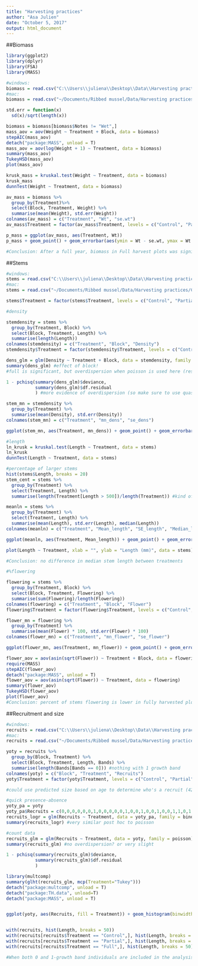 ```yaml
---
title: "Harvesting practices"
author: "Asa Julien"
date: "October 5, 2017"
output: html_document
---
```


##Biomass
```r
library(ggplot2)
library(dplyr)
library(FSA)
library(MASS)

#windows:
biomass = read.csv("C:\\Users\\juliena\\Desktop\\Data\\Harvesting practices\\CSV files\\mass.csv")
#mac:
biomass = read.csv("~/Documents/Ribbed mussel/Data/Harvesting practices/CSV files/mass.csv")

std.err = function(x)
  sd(x)/sqrt(length(x))

biomass = biomass[biomass$Notes != "Wet",]
mass_aov = aov(Weight ~ Treatment + Block, data = biomass)
stepAIC(mass_aov)
detach("package:MASS", unload = T)
mass_aov = aov(log(Weight + 1) ~ Treatment, data = biomass)
summary(mass_aov)
TukeyHSD(mass_aov)
plot(mass_aov)

krusk_mass = kruskal.test(Weight ~ Treatment, data = biomass)
krusk_mass
dunnTest(Weight ~ Treatment, data = biomass)

av_mass = biomass %>%
  group_by(Treatment)%>%
  select(Block, Treatment, Weight) %>%
  summarise(mean(Weight), std.err(Weight))
colnames(av_mass) = c("Treatment", "Wt", "se.wt")
av_mass$Treatment = factor(av_mass$Treatment, levels = c("Control", "Partial", "Full"))

p_mass = ggplot(av_mass, aes(Treatment, Wt))
p_mass + geom_point() + geom_errorbar(aes(ymin = Wt - se.wt, ymax = Wt + se.wt), width = 0.1) + labs(x = "", y = "Weight (g)")

#Conclusion: After a full year, biomass in Full harvest plots was significantly lower than both control and partially harvested plots (ANOVA, Tukey's HSD, and Kruskal test). Partially harvested plots displayed an intermediate response. Samples that were partially damp were removed from analysis.
```

##Stems
```r
#windows:
stems = read.csv("C:\\Users\\juliena\\Desktop\\Data\\Harvesting practices\\CSV files\\Stems.csv")
#mac:
stems = read.csv("~/Documents/Ribbed mussel/Data/Harvesting practices/CSV files/Stems.csv")

stems$Treatment = factor(stems$Treatment, levels = c("Control", "Partial", "Full"))

#density

stemdensity = stems %>%
  group_by(Treatment, Block) %>%
  select(Block, Treatment, Length) %>%
  summarise(length(Length))
colnames(stemdensity) = c("Treatment", "Block", "Density")
stemdensity$Treatment = factor(stemdensity$Treatment, levels = c("Control", "Partial", "Full"))

dens_glm = glm(Density ~ Treatment + Block, data = stemdensity, family = "quasipoisson")
summary(dens_glm) #effect of block!
#full is significant, but overdispersion when poisson is used here (residual deviance > degrees of freedom is the rule of thumb). Try family = quasipoisson

1 - pchisq(summary(dens_glm)$deviance, 
           summary(dens_glm)$df.residual
           ) #more evidence of overdispersion (so make sure to use quasipoisson distribution)

stem_mn = stemdensity %>%
  group_by(Treatment) %>%
  summarise(mean(Density), std.err(Density))
colnames(stem_mn) = c("Treatment", "mn_dens", "se_dens")

ggplot(stem_mn, aes(Treatment, mn_dens)) + geom_point() + geom_errorbar(aes(ymin = mn_dens - se_dens, ymax = mn_dens + se_dens), width = 0.1) #Conclusion: While it appears that there is a difference in stem density based on treatment, only the block effect is significant, according to the quasipoisson regression

#length
ln_krusk = kruskal.test(Length ~ Treatment, data = stems)
ln_krusk
dunnTest(Length ~ Treatment, data = stems)

#percentage of larger stems
hist(stems$Length, breaks = 20)
stem_cent = stems %>%
  group_by(Treatment) %>%
  select(Treatment, Length) %>%
  summarise(length(Treatment[Length > 500])/length(Treatment)) #kind of arbitrary

meanln = stems %>%
  group_by(Treatment) %>%
  select(Treatment, Length) %>%
  summarise(mean(Length), std.err(Length), median(Length))
colnames(meanln) = c("Treatment", "Mean_length", "SE_length", "Median_length")

ggplot(meanln, aes(Treatment, Mean_length)) + geom_point() + geom_errorbar(aes(ymin = Mean_length - SE_length, ymax = Mean_length + SE_length), width = 0.1) #means are not a good way to look at length

plot(Length ~ Treatment, xlab = "", ylab = "Length (mm)", data = stems)

#Conclusion: no difference in median stem length between treatments

#%flowering

flowering = stems %>%
  group_by(Treatment, Block) %>%
  select(Block, Treatment, Flowering) %>%
  summarise(sum(Flowering)/length(Flowering))
colnames(flowering) = c("Treatment", "Block", "Flower")
flowering$Treatment = factor(flowering$Treatment, levels = c("Control", "Partial", "Full"))

flower_mn = flowering %>%
  group_by(Treatment) %>%
  summarise(mean(Flower) * 100, std.err(Flower) * 100)
colnames(flower_mn) = c("Treatment", "mn_flower", "se_flower")

ggplot(flower_mn, aes(Treatment, mn_flower)) + geom_point() + geom_errorbar(aes(ymin = mn_flower - se_flower, ymax = mn_flower + se_flower), width = 0.1) + ylab("Percent flowering")

flower_aov = aov(asin(sqrt(Flower)) ~ Treatment + Block, data = flowering) #transformed data
require(MASS)
stepAIC(flower_aov)
detach("package:MASS", unload = T)
flower_aov = aov(asin(sqrt(Flower)) ~ Treatment, data = flowering)
summary(flower_aov)
TukeyHSD(flower_aov)
plot(flower_aov)
#Conclusion: percent of stems flowering is lower in fully harvested plots than in the control. The partial harvest displays an intermediate response.
```

##Recruitment and size
```r
#windows:
recruits = read.csv("C:\\Users\\juliena\\Desktop\\Data\\Harvesting practices\\CSV files\\sizeage.csv")
#mac:
recruits = read.csv("~/Documents/Ribbed mussel/Data/Harvesting practices/CSV files/sizeage.csv")

yoty = recruits %>%
  group_by(Block, Treatment) %>%
  select(Block, Treatment, Length, Bands) %>%
  summarise(length(Bands[Bands == 0])) #nothing with 1 growth band
colnames(yoty) = c("Block", "Treatment", "Recruits")
yoty$Treatment = factor(yoty$Treatment, levels = c("Control", "Partial", "Full"))

#could use predicted size based on age to determine who's a recruit (42.9 mm for 1 growth band)

#quick presence-absence
yoty_pa = yoty
yoty_pa$Recruits = c(0,0,0,0,0,0,1,0,0,0,0,0,1,0,0,1,0,0,1,0,0,1,1,0,1,0,0,1,0,0) #FIXX
recruits_logr = glm(Recruits ~ Treatment, data = yoty_pa, family = binomial)
summary(recruits_logr) #very similar post hoc to poisson

#count data
recruits_glm = glm(Recruits ~ Treatment, data = yoty, family = poisson)
summary(recruits_glm) #no overdispersion? or very slight

1 - pchisq(summary(recruits_glm)$deviance, 
           summary(recruits_glm)$df.residual
           )

library(multcomp)
summary(glht(recruits_glm, mcp(Treatment="Tukey")))
detach("package:multcomp", unload = T)
detach("package:TH.data", unload=T)
detach("package:MASS", unload = T)


ggplot(yoty, aes(Recruits, fill = Treatment)) + geom_histogram(binwidth = 0.5, position = "dodge")


with(recruits, hist(Length, breaks = 50))
with(recruits[recruits$Treatment == "Control",], hist(Length, breaks = 50))
with(recruits[recruits$Treatment == "Partial",], hist(Length, breaks = 50))
with(recruits[recruits$Treatment == "Full",], hist(Length, breaks = 50))

#When both 0 and 1-growth band individuals are included in the analysis, there are significant differences in number of recruits between each treatment; controls has the most, full the least. Partial is intermediate. When only age 0 mussels are considered, partial & full harvest become the same essentially (no recruitment, except for 1), and control still has the most recruits
```
